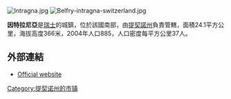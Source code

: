 [[Image:Intragna.jpg|right]]
[[Image:Belfry-intragna-switzerland.jpg|thumb]]

'''因特拉尼亞'''是[[瑞士|瑞士]]的城鎮，位於該國南部，由[[提契諾州|提契諾州]]負責管轄，面積24.1平方公里，海拔高度366米，2004年人口885，人口密度每平方公里37人。

==外部連結==
* [https://web.archive.org/web/20090207164015/http://www.intragna.ch/ Official website]

{{Authority control}}
{{Switzerland-geo-stub}}
[[Category:提契诺州的市镇|Category:提契诺州的市镇]]